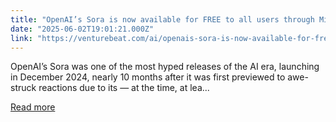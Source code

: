 ```yaml
---
title: "OpenAI’s Sora is now available for FREE to all users through Microsoft Bing Video Creator on mobile"
date: "2025-06-02T19:01:21.000Z"
link: "https://venturebeat.com/ai/openais-sora-is-now-available-for-free-to-all-users-through-microsoft-bing-video-creator-on-mobile/"
---
```


OpenAI&#8217;s Sora was one of the most hyped releases of the AI era, launching in December 2024, nearly 10 months after it was first previewed to awe-struck reactions due to its — at the time, at lea...

[Read more](https://venturebeat.com/ai/openais-sora-is-now-available-for-free-to-all-users-through-microsoft-bing-video-creator-on-mobile/)

